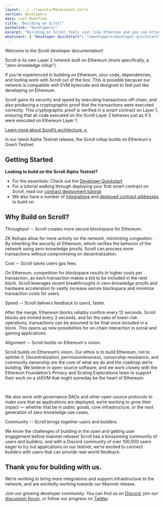 ```yaml
---
layout: ../../layouts/MainLayout.astro
section: developers
date: Last Modified
title: "Building on Scroll"
permalink: "developers/"
excerpt: "Building on Scroll feels just like Ethereum and you can bring your favorite tooling and contracts with you."
whatsnext: { "Developer Quickstart": "/developers/developer-quickstart" }
---
```



Welcome to the Scroll developer documentation!

Scroll is its own Layer 2 network built on Ethereum (more specifically, a “zero-knowledge rollup”).

If you’re experienced in building on Ethereum, your code, dependencies, and tooling work with Scroll out of the box. This is possible because our network is compatible with EVM bytecode and designed to feel just like developing on Ethereum.

<Aside type="tip" title="New to zero-knowledge rollups?">
  Scroll gains its security and speed by executing transactions off-chain, and also producing a cryptographic proof that
  the transactions were executed correctly. This cryptographic proof is verified in a smart contract on Layer 1,
  ensuring that all code executed on the Scroll Layer 2 behaves just as if it were executed on Ethereum Layer 1.

[Learn more about Scroll’s architecture →](https://scroll.io/blog/architecture)

</Aside>

In our latest Alpha Testnet release, the Scroll rollup builds on Ethereum's Goerli Testnet.

## Getting Started

**Looking to build on the Scroll Alpha Testnet?**

- For the essentials: Check out the [Developer Quickstart](/developers/developer-quickstart)
- For a tutorial walking through deploying your first smart contract on Scroll, read our [contract deployment tutorial](/developers/guides/contract-deployment-tutorial)
- We also have a number of [integrations](/developers/integrations) and [deployed contract addresses](/developers/alpha-testnet-contracts) to build on.

## Why Build on Scroll?

<ToggleElement anchor="throughput">
  <div slot="title">Throughput -- Scroll creates more secure blockspace for Ethereum.</div>
  <p>
    ZK Rollups allow for more activity on the network, minimizing congestion. By inheriting the security of Ethereum,
    which verifies the behavior of the network using zero-knowledge proofs, Scroll can process more transactions without
    compromising on decentralization.
  </p>
</ToggleElement>

<ToggleElement anchor="cost">
  <div slot="title">Cost -- Scroll saves users gas fees.</div>
  <p>
    On Ethereum, competition for blockspace results in higher costs per transaction, as each transaction makes a bid to
    be included in the next block. Scroll leverages recent breakthroughs in zero-knowledge proofs and hardware
    acceleration to vastly increase secure blockspace and minimize transaction costs for users.
  </p>
</ToggleElement>
<ToggleElement anchor="speed">
  <div slot="title">Speed -- Scroll delivers feedback to users, faster.</div>
  <p>
    After the merge, Ethereum blocks reliably confirm every 12 seconds. Scroll blocks are minted every 3 seconds, and
    for the sake of lower-risk operations, transactions can be assumed to be final once included in a block. This opens
    up new possibilities for on-chain interaction in social and gaming applications.
  </p>
</ToggleElement>
<ToggleElement anchor="alignment">
  <div slot="title">Alignment -- Scroll builds on Ethereum's vision.</div>
  <p>
    Scroll builds on Ethereum’s vision. Our ethos is to build Ethereum, not to splinter it. Decentralization,
    permissionlessness, censorship-resistance, and community ownership are the core of what we do and the roadmap we’re
    building. We believe in open-source software, and we work closely with the Ethereum Foundation’s Privacy and Scaling
    Explorations team to support their work on a zkEVM that might someday be the heart of Ethereum.
  </p>
  <br />
  <p>
    We also work with governance DAOs and other open-source protocols to make sure that as applications are deployed,
    we’re working to grow their impact — whether that be in public goods, core infrastructure, or the next generation of
    zero-knowledge use cases.
  </p>
</ToggleElement>
<ToggleElement anchor="community">
  <div slot="title">Community -- Scroll brings together users and builders.</div>
  <p>
    We know the challenges of building in the open and getting user engagement before mainnet release! Scroll has a
    blossoming community of users and builders, and with a Discord community of over 100,000 users eager to try out
    applications on our testnet, we’re excited to connect builders with users that can provide real-world feedback.
  </p>
</ToggleElement>

## Thank you for building with us.

We’re working to bring more integrations and support infrastructure to the network, and are excitedly working towards our Mainnet release.

Join our growing developer community. You can find us on [Discord](https://discord.gg/scroll), join our [discussion forum](https://community.scroll.io/), or follow our progress on [Twitter](https://twitter.com/Scroll_ZKP).
